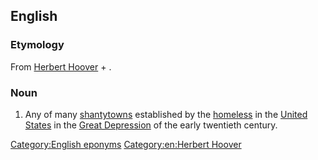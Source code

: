 ==English==
{{wikipedia}}

===Etymology===
From [[w:Herbert Hoover|Herbert Hoover]] + {{m|en|-ville}}.

===Noun===
{{en-noun}}

# {{lb|en|historical}} Any of many [[shantytown]]s established by the [[homeless]] in the [[United States]] in the [[Great Depression]] of the early twentieth century.

[[Category:English eponyms]]
[[Category:en:Herbert Hoover]]
